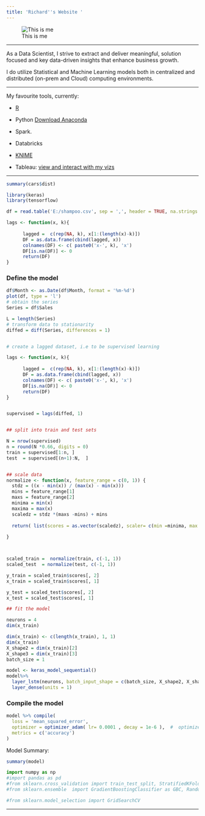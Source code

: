 ```yaml
---
title: 'Richard''s Website '
---
```

![This is me](me.jpg)














******
As a Data Scientist, I strive  to extract and deliver meaningful, solution focused and key data-driven insights that enhance business growth.

I do utilize Statistical and Machine Learning models both in centralized and distributed (on-prem and Cloud) computing environments. 




****
 

My favourite tools, currently:

-  [R](https://www.r-project.org/)

-  Python [Download Anaconda](https://www.anaconda.com/download/)

-  Spark. 

-  Databricks

-  [KNIME](https://www.knime.com/)

-  Tableau: [view and interact with my vizs](https://public.tableau.com/profile/richard.wanjohi#!/)

****


```r
summary(cars$dist)
```
```r
library(keras)
library(tensorflow)

```

```r
df = read.table('E:/shampoo.csv', sep = ',', header = TRUE, na.strings = 'NULL')

```



```r

lags <- function(x, k){
    
      lagged =  c(rep(NA, k), x[1:(length(x)-k)])
      DF = as.data.frame(cbind(lagged, x))
      colnames(DF) <- c( paste0('x-', k), 'x')
      DF[is.na(DF)] <- 0
      return(DF)
}
```



### Define the model
```r
df$Month <- as.Date(df$Month, format = '%m-%d')
plot(df, type = 'l')
# obtain the series
Series = df$Sales

L = length(Series)
# transform data to stationarity
diffed = diff(Series, differences = 1)


# create a lagged dataset, i.e to be supervised learning

lags <- function(x, k){
    
      lagged =  c(rep(NA, k), x[1:(length(x)-k)])
      DF = as.data.frame(cbind(lagged, x))
      colnames(DF) <- c( paste0('x-', k), 'x')
      DF[is.na(DF)] <- 0
      return(DF)
}


supervised = lags(diffed, 1)


## split into train and test sets

N = nrow(supervised)
n = round(N *0.66, digits = 0)
train = supervised[1:n, ]
test  = supervised[(n+1):N,  ]


## scale data
normalize <- function(x, feature_range = c(0, 1)) {
  stdz = ((x - min(x)) / (max(x) - min(x)))
  mins = feature_range[1]
  maxs = feature_range[2]
  minima = min(x)
  maxima = max(x)
  scaledz = stdz *(maxs -mins) + mins
  
  return( list(scores = as.vector(scaledz), scaler= c(min =minima, max = maxima)) )
  
}



scaled_train =  normalize(train, c(-1, 1))
scaled_test  = normalize(test, c(-1, 1))

y_train = scaled_train$scores[, 2]
x_train = scaled_train$scores[, 1]

y_test = scaled_test$scores[, 2]
x_test = scaled_test$scores[, 1]

## fit the model

neurons = 4
dim(x_train)

dim(x_train) <- c(length(x_train), 1, 1)
dim(x_train)
X_shape2 = dim(x_train)[2]
X_shape3 = dim(x_train)[3]
batch_size = 1

```




```r

model <- keras_model_sequential() 
model%>%
  layer_lstm(neurons, batch_input_shape = c(batch_size, X_shape2, X_shape3), stateful= TRUE)%>%
  layer_dense(units = 1)
```

### Compile the model

``` r
model %>% compile(
  loss = 'mean_squared_error',
  optimizer = optimizer_adam( lr= 0.0001 , decay = 1e-6 ),  #  optimizer_sgd(lr = 0.02),
  metrics = c('accuracy')
)

```

Model Summary:

```r
summary(model)
```








```python

import numpy as np
#import pandas as pd
#from sklearn.cross_validation import train_test_split, StratifiedKFold 
#from sklearn.ensemble  import GradientBoostingClassifier as GBC, RandomForestClassifier

#from sklearn.model_selection import GridSearchCV

```

*****



